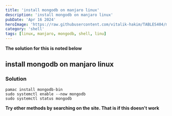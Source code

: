 ```yaml
---
title: 'install mongodb on manjaro linux'
description: 'install mongodb on manjaro linux'
pubDate: 'Apr 16 2024'
heroImage: 'https://raw.githubusercontent.com/vitalik-hakim/TABLES404/main/error_b/SHELL.jpg'
category: 'shell'
tags: [linux, manjaro, mongodb, shell, linu]
---
```


**The solution for this is noted below**

## install mongodb on manjaro linux

### Solution

```shell
pamac install mongodb-bin
sudo systemctl enable --now mongodb
sudo systemctl status mongodb
```

**Try other methods by searching on the site. That is if this doesn't work**

